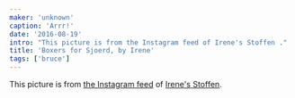 ```yaml
---
maker: 'unknown'
caption: 'Arrr!'
date: '2016-08-19'
intro: "This picture is from the Instagram feed of Irene's Stoffen ."
title: 'Boxers for Sjoerd, by Irene'
tags: ['bruce']
---
```


<!-- truncate -->

This picture is from [the Instagram feed](https://www.instagram.com/p/BJS0jaThfh1/) of [Irene's Stoffen](https://www.facebook.com/irenes.stoffen).
